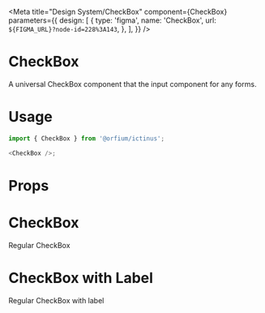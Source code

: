 
<Meta
  title="Design System/CheckBox"
  component={CheckBox}
  parameters={{
    design: [
      {
        type: 'figma',
        name: 'CheckBox',
        url: `${FIGMA_URL}?node-id=228%3A143`,
      },
    ],
  }}
/>

# CheckBox

A universal CheckBox component that the input component for any forms.

# Usage

```js
import { CheckBox } from '@orfium/ictinus';

<CheckBox />;
```

# Props

<Props of={CheckBox} />

# CheckBox

Regular CheckBox

<Preview>
  <Story name="CheckBox">
    <Stack>
      <CheckBox isChecked={false} />
      <CheckBox isChecked={true} />
      <CheckBox isChecked={true} isDisabled />
      <CheckBox isChecked={true} isIntermediate />
      <CheckBox isChecked={true} isIntermediate isDisabled />
      <CheckBox isChecked={false} isIntermediate />
      <CheckBox isChecked={false} isIntermediate isDisabled />
    </Stack>
    <Stack>
      <CheckBox isChecked={false} isFilled={false} />
      <CheckBox isChecked={true} isFilled={false} />
      <CheckBox isChecked={true} isFilled={false} isDisabled/>
      <CheckBox isChecked={true} isFilled={false} isIntermediate />
      <CheckBox isChecked={true} isFilled={false} isIntermediate isDisabled />
      <CheckBox isChecked={false} isFilled={false} isIntermediate />
      <CheckBox isChecked={false} isFilled={false} isIntermediate isDisabled />
    </Stack>
  </Story>
</Preview>

# CheckBox with Label

Regular CheckBox with label

<Preview>
  <Story name="CheckBox with Label">
    <div>
      <Stack>
        <CheckBox isChecked={false} label={'Not checked single'} />
        <CheckBox isChecked label={'Checked Single'} />
        <CheckBox isChecked={true} label={'Disabled single'} isDisabled />
        <CheckBox isChecked={true} isIntermediate label={'Checked intermediate'} />
        <CheckBox isChecked={true} isIntermediate label={'Disabled checked intermediate'} isDisabled />
        <CheckBox isChecked={false} isIntermediate label={'Not checked intermediate'} />
        <CheckBox isChecked={false} isIntermediate label={'Disabled not checked intermediate'} isDisabled />
      </Stack>
      <Stack>
        <CheckBox isChecked={false} isFilled={false} label={'Not checked single'} />
        <CheckBox isChecked isFilled={false} label={'Checked Single'} />
        <CheckBox isChecked={true} isFilled={false} label={'Disabled single'} isDisabled />
        <CheckBox isChecked={true} isFilled={false} isIntermediate label={'Checked intermediate'} />
        <CheckBox isChecked={true} isFilled={false} isIntermediate label={'Disabled checked intermediate'} isDisabled />
        <CheckBox isChecked={false} isFilled={false} isIntermediate label={'Not checked intermediate'} />
        <CheckBox isChecked={false} isFilled={false} isIntermediate label={'Disabled not checked intermediate'} isDisabled />
      </Stack>
    </div>
  </Story>
</Preview>

<Preview>
  <Story name="CheckBox with Props" parameters={{ decorators: [withKnobs] }}>
    <Stack>
      <CheckBox
        isChecked={boolean('isChecked', false)}
        isIntermediate={boolean('isIntermediate', false)}
        isFilled={boolean('isFilled', true)}
        label={text('custom label', '')}
        isDisabled={boolean('isDisabled', false)}
      />
    </Stack>
  </Story>
</Preview>
